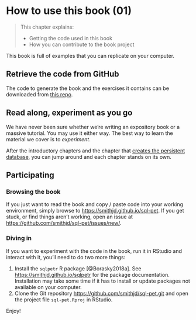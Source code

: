 # How to use this book (01)

> This chapter explains:
> 
> * Getting the code used in this book
> * How you can contribute to the book project

This book is full of examples that you can replicate on your computer. 

## Retrieve the code from GitHub

The code to generate the book and the exercises it contains can be downloaded from [this repo](https://github.com/smithjd/sql-pet). 

## Read along, experiment as you go

We have never been sure whether we're writing an expository book or a massive tutorial.  You may use it either way.  The best way to learn the material we cover is to *experiment*.

After the introductory chapters and the chapter that [creates the persistent database](#dvdrental-db-setup), you can jump around and each chapter stands on its own.

## Participating

### Browsing the book
If you just want to read the book and copy / paste code into your working environment, simply browse to <https://smithjd.github.io/sql-pet>. If you get stuck, or find things aren't working, open an issue at <https://github.com/smithjd/sql-pet/issues/new/>.

### Diving in
If you want to experiment with the code in the book, run it in RStudio and interact with it, you'll need to do two more things:

1. Install the `sqlpetr` R package [@Borasky2018a]. See <https://smithjd.github.io/sqlpetr> for the package documentation. Installation may take some time if it has to install or update packages not available on your computer.
2. Clone the Git repository <https://github.com/smithjd/sql-pet.git> and open the project file `sql-pet.Rproj` in RStudio.

Enjoy!
